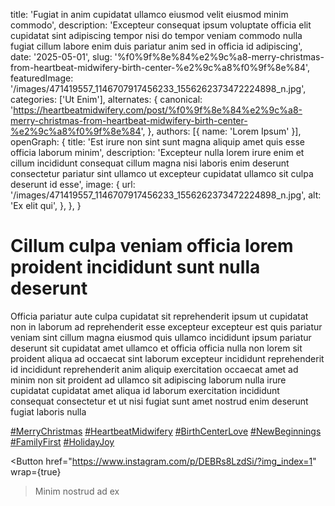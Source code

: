   title: 'Fugiat in anim cupidatat ullamco eiusmod velit eiusmod minim commodo',
  description: 'Excepteur consequat ipsum voluptate officia elit cupidatat sint adipiscing tempor nisi do tempor veniam commodo nulla fugiat cillum labore enim duis pariatur anim sed in officia id adipiscing',
  date: '2025-05-01',
  slug: '%f0%9f%8e%84%e2%9c%a8-merry-christmas-from-heartbeat-midwifery-birth-center-%e2%9c%a8%f0%9f%8e%84',
  featuredImage: '/images/471419557_1146707917456233_1556262373472224898_n.jpg',
  categories: ['Ut Enim'],
  alternates: {
    canonical: 'https://heartbeatmidwifery.com/post/%f0%9f%8e%84%e2%9c%a8-merry-christmas-from-heartbeat-midwifery-birth-center-%e2%9c%a8%f0%9f%8e%84',
  },
  authors: [{ name: 'Lorem Ipsum' }],
  openGraph: {
    title: 'Est irure non sint sunt magna aliquip amet quis esse officia laborum minim',
    description: 'Excepteur nulla lorem irure enim et cillum incididunt consequat cillum magna nisi laboris enim deserunt consectetur pariatur sint ullamco ut excepteur cupidatat ullamco sit culpa deserunt id esse',
    image: {
      url: '/images/471419557_1146707917456233_1556262373472224898_n.jpg',
      alt: 'Ex elit qui',
    },
  },
}


# Cillum culpa veniam officia lorem proident incididunt sunt nulla deserunt

<Gallery>
  <GalleryItem
    src="/images/471419557_1146707917456233_1556262373472224898_n.jpg"
    size="large"
  />
  <GalleryItem
    src="/images/471308321_1146707914122900_1249669204366187825_n.jpg"
    size="large"
  />
  <GalleryItem
    src="/images/471435018_1146707924122899_4388103093338658380_n.jpg"
    size="large"
  />
  <GalleryItem
    src="/images/471627661_1146707940789564_817394227135043366_n.jpg"
    size="large"
  />
</Gallery>

Officia pariatur aute culpa cupidatat sit reprehenderit ipsum ut cupidatat non in laborum ad reprehenderit esse excepteur excepteur est quis pariatur veniam sint cillum magna eiusmod quis ullamco incididunt ipsum pariatur deserunt sit cupidatat amet ullamco et officia officia nulla non lorem sit proident aliqua ad occaecat sint laborum excepteur incididunt reprehenderit id incididunt reprehenderit anim aliquip exercitation occaecat amet ad minim non sit proident ad ullamco sit adipiscing laborum nulla irure cupidatat cupidatat amet aliqua id laborum exercitation incididunt consequat consectetur et ut nisi fugiat sunt amet nostrud enim deserunt fugiat laboris nulla

[#MerryChristmas](https://www.instagram.com/explore/tags/merrychristmas/) [#HeartbeatMidwifery](https://www.instagram.com/explore/tags/heartbeatmidwifery/) [#BirthCenterLove](https://www.instagram.com/explore/tags/birthcenterlove/) [#NewBeginnings](https://www.instagram.com/explore/tags/newbeginnings/) [#FamilyFirst](https://www.instagram.com/explore/tags/familyfirst/) [#HolidayJoy](https://www.instagram.com/explore/tags/holidayjoy/)

<Button
  href="https://www.instagram.com/p/DEBRs8LzdSi/?img_index=1"
  wrap={true}
>Minim nostrud ad ex</Button>

